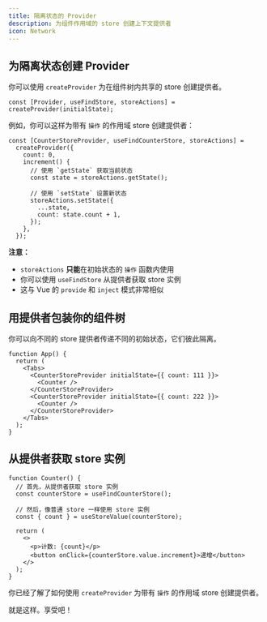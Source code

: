 ```yaml
---
title: 隔离状态的 Provider
description: 为组件作用域的 store 创建上下文提供者
icon: Network
---
```


## 为隔离状态创建 Provider

你可以使用 `createProvider` 为在组件树内共享的 store 创建提供者。

```tsx
const [Provider, useFindStore, storeActions] = createProvider(initialState);
```

例如，你可以这样为带有 `操作` 的作用域 store 创建提供者：

```tsx
const [CounterStoreProvider, useFindCounterStore, storeActions] =
  createProvider({
    count: 0,
    increment() {
      // 使用 `getState` 获取当前状态
      const state = storeActions.getState();

      // 使用 `setState` 设置新状态
      storeActions.setState({
        ...state,
        count: state.count + 1,
      });
    },
  });
```

**注意：**

- `storeActions` **只能**在初始状态的 `操作` 函数内使用
- 你可以使用 `useFindStore` 从提供者获取 store 实例
- 这与 Vue 的 `provide` 和 `inject` 模式非常相似

## 用提供者包装你的组件树

你可以向不同的 store 提供者传递不同的初始状态，它们彼此隔离。

```tsx
function App() {
  return (
    <Tabs>
      <CounterStoreProvider initialState={{ count: 111 }}>
        <Counter />
      </CounterStoreProvider>
      <CounterStoreProvider initialState={{ count: 222 }}>
        <Counter />
      </CounterStoreProvider>
    </Tabs>
  );
}
```

## 从提供者获取 store 实例

```tsx
function Counter() {
  // 首先，从提供者获取 store 实例
  const counterStore = useFindCounterStore();

  // 然后，像普通 store 一样使用 store 实例
  const { count } = useStoreValue(counterStore);

  return (
    <>
      <p>计数: {count}</p>
      <button onClick={counterStore.value.increment}>递增</button>
    </>
  );
}
```

你已经了解了如何使用 `createProvider` 为带有 `操作` 的作用域 store 创建提供者。

就是这样。享受吧！